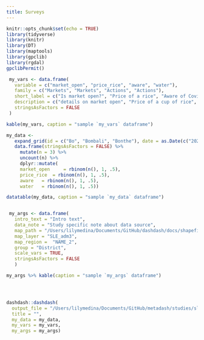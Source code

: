 ```yaml
---
title: Surveys
---
```



```r
knitr::opts_chunk$set(echo = TRUE)
library(tidyverse)
library(knitr)
library(DT)
library(maptools)
library(gpclib)
library(rgdal)
gpclibPermit()
```

```r
 my_vars <- data.frame(
   variable = c("market_open", "price_rice", "aware", "water"),
   family = c("Markets", "Markets", "Actions", "Actions"),
   short_label = c("Is market open?", "Price of a rice", "Aware of Covid19", "Access to water"),
   description = c("details on market open", "Price of a cup of rice", "Details on aware of Covid19", "Details on access to water"),
   stringsAsFactors = FALSE
 )

kable(my_vars, caption = "sample `my_vars` dataframe")

```


```r
my_data <-
   expand_grid(id = c("Bo", "Bombali", "Bonthe"), date = as.Date(c("2020-04-18", "2020-04-19", "2020-04-20"))) %>%
   data.frame(stringsAsFactors = FALSE) %>%
     mutate(n = 3) %>%
     uncount(n) %>%
     dplyr::mutate(
     market_open	 = rbinom(n(), 1, .5),
     price_rice	 = rbinom(n(), 1, .5),
     aware	 = rbinom(n(), 1, .5),
     water	 = rbinom(n(), 1, .5))

datatable(my_data, caption = "sample `my_data` dataframe")


 my_args <- data.frame(
   intro_text = "Intro text",
   data_note = "Study specific note about data source",
   map_path = "/Users/lilymedina/Documents/GitHub/dashdash/docs/shapefiles",
   map_layer = "SLE_adm3",
   map_region =  "NAME_2",
   group = "District",
   scale_vars = TRUE,
   stringsAsFactors = FALSE
   )

my_args %>% kable(caption = "sample `my_args` dataframe")





```

```r
dashdash::dashdash(
  output_file = "/Users/lilymedina/Documents/GitHub/metadash/studies/sl2.html",
  title = "",
  my_data = my_data,
  my_vars = my_vars,
  my_args = my_args)
```


